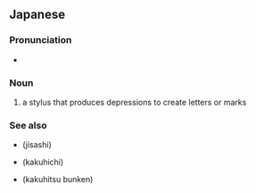==Japanese==
{{ja-kanjitab|かく|ひつ|yomi=on}}

===Pronunciation===
* {{IPA|[kakuçitsu]|lang=ja}}

===Noun===
{{ja-noun|かくひつ}}

# a stylus that produces depressions to create letters or marks

===See also===
* {{l|ja|字指}} (jisashi)
* {{l|ja|かくひち}} (kakuhichi)
* {{l|ja|角筆文献}} (kakuhitsu bunken)